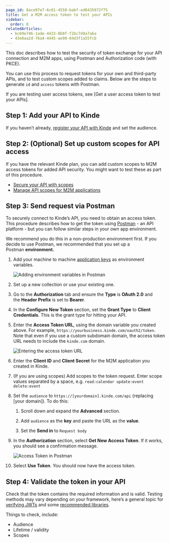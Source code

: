 ```yaml
---
page_id: 8ace97e7-6c61-4558-babf-ed8435972f75
title: Get a M2M access token to test your APIs
sidebar:
  order: 8
relatedArticles:
  - bc69e746-1ade-4433-8b0f-f2bc7d8a7a6a
  - 43e8aa2d-76a4-4445-ae90-84d3f1a55fcb
---
```


This doc describes how to test the security of token exchange for your API connection and M2M apps, using Postman and Authorization code (with PKCE).

You can use this process to request tokens for your own and third-party APIs, and to test custom scopes added to claims. Below are the steps to generate `id` and `access` tokens with Postman.

If you are testing user access tokens, see [Get a user access token to test your APIs].

## Step 1: Add your API to Kinde

If you haven’t already, [register your API with Kinde](/developer-tools/your-apis/register-manage-apis/) and set the audience.

## Step 2: (Optional) Set up custom scopes for API access

If you have the relevant Kinde plan, you can add custom scopes to M2M access tokens for added API security. You might want to test these as part of this procedure.

- [Secure your API with scopes](/developer-tools/your-apis/custom-api-scopes/)
- [Manage API scopes for M2M applications](/developer-tools/your-apis/api-scopes-m2m-applications/)

## Step 3: Send request via Postman

To securely connect to Kinde’s API, you need to obtain an access token. This procedure describes how to get the token using [Postman](https://www.postman.com/) - an API platform - but you can follow similar steps in your own app environment.

We recommend you do this in a non-production environment first. If you decide to use Postman, we recommended that you set up a Postman **environment.**

1. Add your machine to machine [application keys](/get-started/connect/getting-app-keys/) as environment variables.

   ![Adding environment variables in Postman](https://imagedelivery.net/skPPZTHzSlcslvHjesZQcQ/69800dc4-2d22-468c-4300-71e4b4ee8b00/public)

2. Set up a new collection or use your existing one.
3. Go to the **Authorization** tab and ensure the **Type** is **OAuth 2.0** and the **Header Prefix** is set to **Bearer**.
4. In the **Configure New Token** section, set the **Grant Type** to **Client Credentials**. This is the grant type for hitting your API.
5. Enter the **Access Token URL**, using the domain variable you created above. For example, `https://yourbusiness.kinde.com/oauth2/token`. Note that even if you use a custom subdomain domain, the access token URL needs to include the `kinde.com` domain.

   ![Entering the access token URL](https://imagedelivery.net/skPPZTHzSlcslvHjesZQcQ/8149baf6-e3b7-406d-7447-390fe4bc2100/public)

6. Enter the **Client ID** and **Client Secret** for the M2M application you created in Kinde.
7. (If you are using scopes) Add scopes to the token request. Enter scope values separated by a space, e.g. `read:calendar update:event delete:event`
8. Set the `audience` to `https://[yourdomain].kinde.com/api` (replacing [your domain]). To do this:

   1. Scroll down and expand the **Advanced** section.

   2. Add `audience` as the **key** and paste the URL as the **value**.

   3. Set the **Send in** to `Request body`

9. In the **Authorization** section, select **Get New Access Token**. If it works, you should see a confirmation message.

   ![Access Token in Postman](https://imagedelivery.net/skPPZTHzSlcslvHjesZQcQ/b736bc91-3f30-4d48-62c6-37f131e88300/public)

10. Select **Use Token**. You should now have the access token.

## Step 4: Validate the token in your API

Check that the token contains the required information and is valid. Testing methods may vary depending on your framework, here’s a general topic for [verifying JWTs](/build/tokens/verifying-json-web-tokens/) and some [recommended libraries](https://openid.net/developers/jwt-jws-jwe-jwk-and-jwa-implementations/).

Things to check, include:

- Audience
- Lifetime / validity
- Scopes
